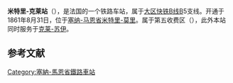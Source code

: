 {{Infobox station
| name          =<!-- 注释出：[[File:RATP.svg|32x32px]] -->米特里-克莱站<br>{{lang|fr|Gare de Mitry - Claye}} 
| type          = [[法国铁路|法国铁路]]
| image = Gare de Mitry - Claye 01.jpg
|image_caption = 车站站舍
| address       = {{FRA}}[[塞纳-马恩省|塞纳-马恩省]][[米特里-莫里|米特里-莫里]]
| latd          = 48
| latm          = 58
| lats          = 33
| latNS         = N
| longd         = 2
| longm         = 38
| longs         = 33
| longEW        = E
| operator = <!-- 注释出：[[File:RATP.svg|32x32px]] -->
| coordinates_display = yes
| iso_region    = FR
| line          = 
* [[大区快铁B线|大区快铁B线]]
| platform      = 3
| tracks        = 4
| elevation = 
| opened        = 1861年8月31日
| rebuilt =
| status = 使用中
| closed        = 
| passengers= 2,872,800
| pass_year= 2014年<ref>[https://ressources.data.sncf.com/explore/dataset/frequentation-gares/?q=Mitry+Claye Fréquentation en gares en 2014 – Mitry-Claye]</ref><ref>[https://ressources.data.sncf.com SNCF Open Data] Traitement du 26 avril 2016 (onglet Informations)</ref>
| station_type = 客运车站
| connections = 
* [[RATP公交路网|巴黎城市公共交通]]
| route_map =
| map_locator   = 
| note =
}}

'''米特里-克莱站'''（{{lang-fr|Gare de Mitry - Claye}}），是法国的一个铁路车站，属于[[大区快铁B线|大区快铁B线]]B5支线。开通于1861年8月31日，位于[[塞纳-马恩省|塞纳-马恩省]][[米特里-莫里|米特里-莫里]]。属于第五收费区（{{lang-fr|Zone 5}}），此外本站同时服务于[[克莱-苏伊|克莱-苏伊]]。

== 参考文献 ==
{{Reflist}}

{{RER B}}
[[Category:塞納-馬恩省鐵路車站|Category:塞納-馬恩省鐵路車站]]